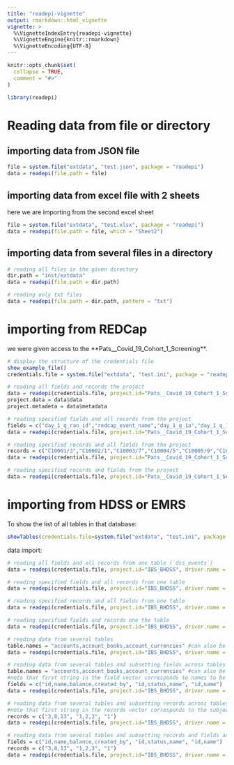```yaml
---
title: "readepi-vignette"
output: rmarkdown::html_vignette
vignette: >
  %\VignetteIndexEntry{readepi-vignette}
  %\VignetteEngine{knitr::rmarkdown}
  %\VignetteEncoding{UTF-8}
---
```


```r
knitr::opts_chunk$set(
  collapse = TRUE,
  comment = "#>"
)
```

```r
library(readepi)
```

# Reading data from file or directory
## importing data from JSON file
```r
file = system.file("extdata", "test.json", package = "readepi")
data = readepi(file.path = file)
```

## importing data from excel file with 2 sheets
here we are importing from the second excel sheet
```r
file = system.file("extdata", "test.xlsx", package = "readepi")
data = readepi(file.path = file, which = "Sheet2")
```

## importing data from several files in a directory
```r
# reading all files in the given directory
dir.path = "inst/extdata"
data = readepi(file.path = dir.path)

# reading only txt files
data = readepi(file.path = dir.path, pattern = "txt")
```

# importing from REDCap
we were given access to the **Pats__Covid_19_Cohort_1_Screening**.    
```r
# display the structure of the credentials file
show_example_file()
credentials.file = system.file("extdata", "test.ini", package = "readepi")

# reading all fields and records the project
data = readepi(credentials.file, project.id="Pats__Covid_19_Cohort_1_Screening")
project.data = data$data
project.metadeta = data$metadata

# reading specified fields and all records from the project
fields = c("day_1_q_ran_id","redcap_event_name","day_1_q_1a","day_1_q_1b","day_1_q_1c","day_1_q_1","day_1_q_2","day_1_q_3","day_1_q_4","day_1_q_5")
data = readepi(credentials.file, project.id="Pats__Covid_19_Cohort_1_Screening", fields = fields)

# reading specified records and all fields from the project
records = c("C10001/3","C10002/1","C10003/7","C10004/5","C10005/9","C10006/8","C10007/6","C10008/4","C10009/2","C10010/1")
data = readepi(credentials.file, project.id="Pats__Covid_19_Cohort_1_Screening", records =  records)

# reading specified records and fields from the project
data = readepi(credentials.file, project.id="Pats__Covid_19_Cohort_1_Screening", records =  records, fields = fields)
```

# importing from HDSS or EMRS
To show the list of all tables in that database:      
```r
showTables(credentials.file=system.file("extdata", "test.ini", package = "readepi"), project.id="IBS_BHDSS", driver.name="ODBC Driver 17 for SQL Server")
```

data import:      
```r
# reading all fields and all records from one table (`dss_events`)
data = readepi(credentials.file, project.id="IBS_BHDSS", driver.name = "ODBC Driver 17 for SQL Server", table.name = "dss_events")

# reading specified fields and all records from one table
data = readepi(credentials.file, project.id="IBS_BHDSS", driver.name = "ODBC Driver 17 for SQL Server", table.name = "dss_events", fields = fields)

# reading specified records and all fields from one table
data = readepi(credentials.file, project.id="IBS_BHDSS", driver.name = "ODBC Driver 17 for SQL Server", table.name = "dss_events", records = records)

# reading specified fields and records one the table
data = readepi(credentials.file, project.id="IBS_BHDSS", driver.name = "ODBC Driver 17 for SQL Server", table.name = "dss_events", records = records, fields = fields)

# reading data from several tables
table.names = "accounts,account_books,account_currencies" #can also be table.names = c("account"s,"account_books","account_currencies")
data = readepi(credentials.file, project.id="IBS_BHDSS", driver.name = "ODBC Driver 17 for SQL Server", table.name = table.names)

# reading data from several tables and subsetting fields across tables
table.names = "accounts,account_books,account_currencies" #can also be table.names = c("account"s,"account_books","account_currencies")
#note that first string in the field vector corresponds to names to be subset from the first table specified in the `table.name` argument  
fields = c("id,name,balance,created_by", "id,status,name", "id,name")
data = readepi(credentials.file, project.id="IBS_BHDSS", driver.name = "ODBC Driver 17 for SQL Server", table.name = table.names, fields = fields)

# reading data from several tables and subsetting records across tables 
#note that first string in the records vector corresponds to the subject ID to be subset from the first table specified in the `table.name` argument and so on... When the ID column is not the first column in a table, use the `id.position` 
records = c("3,8,13", "1,2,3", "1")
data = readepi(credentials.file, project.id="IBS_BHDSS", driver.name = "ODBC Driver 17 for SQL Server", table.name = table.names, records = records)

# reading data from several tables and subsetting records and fields across tables 
fields = c("id,name,balance,created_by", "id,status,name", "id,name")
records = c("3,8,13", "1,2,3", "1")
data = readepi(credentials.file, project.id="IBS_BHDSS", driver.name = "ODBC Driver 17 for SQL Server", table.name = table.names, records = records, fields = fields)
```
